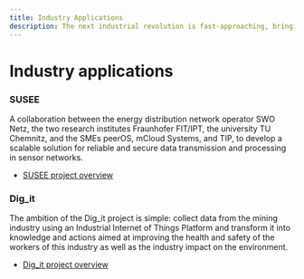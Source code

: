 ```yaml
---
title: Industry Applications
description: The next industrial revolution is fast-approaching, bringing new economic possibilities, and powered by IOTA.
---
```



# Industry applications

<ImageSlider id='industry-applications' />

### SUSEE

A collaboration between the energy distribution network operator SWO Netz, the two research institutes Fraunhofer FIT/IPT, the university TU Chemnitz, and the SMEs peerOS, mCloud Systems, and TIP, to develop a scalable solution for reliable and secure data transmission and processing in sensor networks.

- [SUSEE project overview](https://blog.iota.org/the-iota-tangle-selected-as-core-technology-for-susee-to-enable-large-scale-sensor-networks/)

### Dig_it

The ambition of the Dig_it project is simple: collect data from the mining industry using an Industrial Internet of Things Platform and transform it into knowledge and actions aimed at improving the health and safety of the workers of this industry as well as the industry impact on the environment.

- [Dig_it project overview](https://blog.iota.org/in-the-last-couple-of-years-the-iota-foundation-started-to-proactively-participate-in-ae28ddb38639/)

